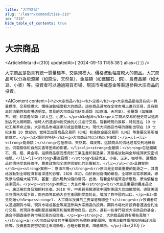 ```yaml
---
title: "大宗商品"
slug: "/learn/commodities-310"
id: "310"
hide_table_of_contents: true
---
```



# 大宗商品

<ArticleMeta id={310} updatedAt={'2024-09-13 11:55:38'} alias={`[]`} />
<div className='border-solid border-b border-t-0 my-4 border-[var(--ifm-color-gray-300)]' />

大宗商品是指具有統一質量標準、交易規模大、價格波動幅度較大的商品。大宗商品可以分為能源類（如原油、天然氣）、金屬類（如鐵礦石、銅）、農產品類（如大豆、小麥）等。投資者可以通過期貨市場、現貨市場或基金等渠道參與大宗商品的投資。

<AIContent content={`<h2>大宗商品</h2><h3>定義</h3><p>大宗商品是指具有統一質量標準、交易規模大、價格波動幅度較大的商品。這些商品通常在全球市場上進行交易，具有較高的流動性和市場透明度。常見的大宗商品包括能源類（如原油、天然氣）、金屬類（如鐵礦石、銅）和農產品類（如大豆、小麥）。</p><h3>起源</h3><p>大宗商品交易的歷史可以追溯到古代文明時期，當時人們通過物物交換的方式進行交易。隨着時間的推移，特別是在 19 世紀工業革命之後，大宗商品市場逐漸形成並發展壯大。現代大宗商品市場的雛形出現在 19 世紀末和 20 世紀初，當時芝加哥商品交易所（CME）和倫敦金屬交易所（LME）等重要交易所相繼成立。</p><h3>類別與特點</h3><p>大宗商品可以分為以下幾類：</p><ul><li><strong>能源類：</strong>包括原油、天然氣、煤炭等。這類商品的價格通常受到地緣政治、供需關係和自然災害等因素的影響。</li><li><strong>金屬類：</strong>包括鐵礦石、銅、鋁、黃金等。這類商品廣泛應用於工業生產和製造業，其價格波動與全球經濟狀況密切相關。</li><li><strong>農產品類：</strong>包括大豆、小麥、玉米、咖啡等。這類商品的價格受氣候條件、農業政策和全球供需變化的影響較大。</li></ul><h3>具體案例</h3><p><strong>案例一：原油市場</strong><br/>原油是全球最重要的能源之一，其價格波動對全球經濟有着深遠的影響。2020 年初，由於新冠疫情的爆發，全球原油需求驟減，導致原油價格大幅下跌，甚至一度出現負油價的情況。此後，隨着全球經濟逐步復甦，原油價格也逐漸回升。</p><p><strong>案例二：大豆市場</strong><br/>大豆是重要的農產品之一，廣泛用於食品和飼料生產。2018 年，中美貿易戰導致中國對美國大豆加徵關税，導致美國大豆價格大幅下跌，而巴西等其他大豆生產國則受益於此，增加了對中國的出口。</p><h3>常見問題</h3><p><strong>1. 大宗商品投資的主要渠道有哪些？</strong><br/>投資者可以通過期貨市場、現貨市場或基金等渠道參與大宗商品的投資。期貨市場允許投資者通過合約進行交易，而現貨市場則是直接購買和銷售實物商品。此外，還有一些專門投資大宗商品的基金，適合不願直接參與市場交易的投資者。</p><p><strong>2. 大宗商品投資有哪些風險？</strong><br/>大宗商品投資的主要風險包括價格波動風險、市場流動性風險和地緣政治風險等。投資者需要密切關注市場動態，合理分散投資，降低風險。</p>`} id={310} />
